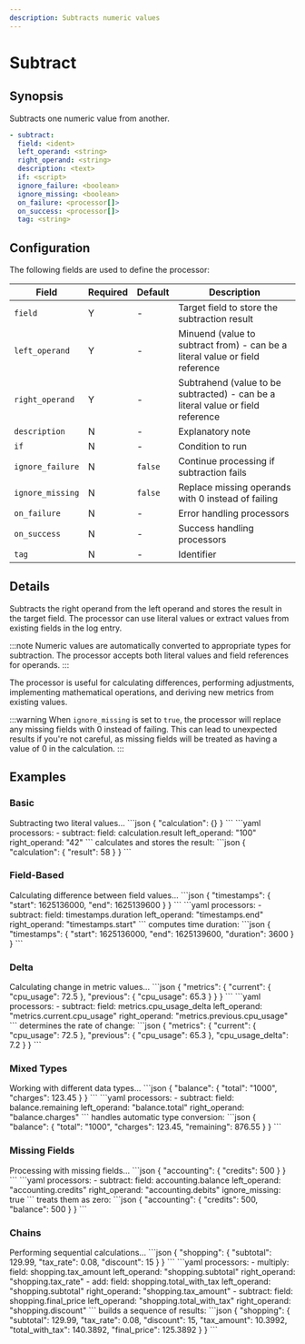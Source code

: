 ```yaml
---
description: Subtracts numeric values
---
```


# Subtract

## Synopsis

Subtracts one numeric value from another.

```yaml {2-4}
- subtract:
  field: <ident>
  left_operand: <string>
  right_operand: <string>
  description: <text>
  if: <script>
  ignore_failure: <boolean>
  ignore_missing: <boolean>
  on_failure: <processor[]>
  on_success: <processor[]>
  tag: <string>
```

## Configuration

The following fields are used to define the processor:

|Field|Required|Default|Description|
|---|---|---|---|
|`field`|Y|-|Target field to store the subtraction result|
|`left_operand`|Y|-|Minuend (value to subtract from) - can be a literal value or field reference|
|`right_operand`|Y|-|Subtrahend (value to be subtracted) - can be a literal value or field reference|
|`description`|N|-|Explanatory note|
|`if`|N|-|Condition to run|
|`ignore_failure`|N|`false`|Continue processing if subtraction fails|
|`ignore_missing`|N|`false`|Replace missing operands with 0 instead of failing|
|`on_failure`|N|-|Error handling processors|
|`on_success`|N|-|Success handling processors|
|`tag`|N|-|Identifier|

## Details

Subtracts the right operand from the left operand and stores the result in the target field. The processor can use literal values or extract values from existing fields in the log entry.

:::note
Numeric values are automatically converted to appropriate types for subtraction. The processor accepts both literal values and field references for operands.
:::

The processor is useful for calculating differences, performing adjustments, implementing mathematical operations, and deriving new metrics from existing values.

:::warning
When `ignore_missing` is set to `true`, the processor will replace any missing fields with 0 instead of failing. This can lead to unexpected results if you're not careful, as missing fields will be treated as having a value of 0 in the calculation.
:::

## Examples

### Basic

<ExampleGrid>
  <CommentCol>
    Subtracting two literal values...
  </CommentCol>
  <CodeCol>
    ```json
    {
      "calculation": {}
    }
    ```
    ```yaml
    processors:
      - subtract:
        field: calculation.result
        left_operand: "100"
        right_operand: "42"
    ```
  </CodeCol>
  <CommentCol>
    calculates and stores the result:
  </CommentCol>
  <CodeCol>
    ```json
    {
      "calculation": {
        "result": 58
      }
    }
    ```
  </CodeCol>
</ExampleGrid>

### Field-Based

<ExampleGrid>
  <CommentCol>
    Calculating difference between field values...
  </CommentCol>
  <CodeCol>
    ```json
    {
      "timestamps": {
        "start": 1625136000,
        "end": 1625139600
      }
    }
    ```
    ```yaml
    processors:
      - subtract:
        field: timestamps.duration
        left_operand: "timestamps.end"
        right_operand: "timestamps.start"
    ```
  </CodeCol>
  <CommentCol>
    computes time duration:
  </CommentCol>
  <CodeCol>
    ```json
    {
      "timestamps": {
        "start": 1625136000,
        "end": 1625139600,
        "duration": 3600
      }
    }
    ```
  </CodeCol>
</ExampleGrid>

### Delta

<ExampleGrid>
  <CommentCol>
    Calculating change in metric values...
  </CommentCol>
  <CodeCol>
    ```json
    {
      "metrics": {
        "current": {
          "cpu_usage": 72.5
        },
        "previous": {
          "cpu_usage": 65.3
        }
      }
    }
    ```
    ```yaml
    processors:
      - subtract:
        field: metrics.cpu_usage_delta
        left_operand: "metrics.current.cpu_usage"
        right_operand: "metrics.previous.cpu_usage"
    ```
  </CodeCol>
  <CommentCol>
    determines the rate of change:
  </CommentCol>
  <CodeCol>
    ```json
    {
      "metrics": {
        "current": {
          "cpu_usage": 72.5
        },
        "previous": {
          "cpu_usage": 65.3
        },
        "cpu_usage_delta": 7.2
      }
    }
    ```
  </CodeCol>
</ExampleGrid>

### Mixed Types

<ExampleGrid>
  <CommentCol>
    Working with different data types...
  </CommentCol>
  <CodeCol>
    ```json
    {
      "balance": {
        "total": "1000",
        "charges": 123.45
      }
    }
    ```
    ```yaml
    processors:
      - subtract:
        field: balance.remaining
        left_operand: "balance.total"
        right_operand: "balance.charges"
    ```
  </CodeCol>
  <CommentCol>
    handles automatic type conversion:
  </CommentCol>
  <CodeCol>
    ```json
    {
      "balance": {
        "total": "1000",
        "charges": 123.45,
        "remaining": 876.55
      }
    }
    ```
  </CodeCol>
</ExampleGrid>

### Missing Fields

<ExampleGrid>
  <CommentCol>
    Processing with missing fields...
  </CommentCol>
  <CodeCol>
    ```json
    {
      "accounting": {
        "credits": 500
      }
    }
    ```
    ```yaml
    processors:
      - subtract:
        field: accounting.balance
        left_operand: "accounting.credits"
        right_operand: "accounting.debits"
        ignore_missing: true
    ```
  </CodeCol>
  <CommentCol>
    treats them as zero:
  </CommentCol>
  <CodeCol>
    ```json
    {
      "accounting": {
        "credits": 500,
        "balance": 500
      }
    }
    ```
  </CodeCol>
</ExampleGrid>

### Chains

<ExampleGrid>
  <CommentCol>
    Performing sequential calculations...
  </CommentCol>
  <CodeCol>
    ```json
    {
      "shopping": {
        "subtotal": 129.99,
        "tax_rate": 0.08,
        "discount": 15
      }
    }
    ```
    ```yaml
    processors:
      - multiply:
        field: shopping.tax_amount
        left_operand: "shopping.subtotal"
        right_operand: "shopping.tax_rate"
      - add:
        field: shopping.total_with_tax
        left_operand: "shopping.subtotal"
        right_operand: "shopping.tax_amount"
      - subtract:
        field: shopping.final_price
        left_operand: "shopping.total_with_tax"
        right_operand: "shopping.discount"
    ```
  </CodeCol>
  <CommentCol>
    builds a sequence of results:
  </CommentCol>
  <CodeCol>
    ```json
    {
      "shopping": {
        "subtotal": 129.99,
        "tax_rate": 0.08,
        "discount": 15,
        "tax_amount": 10.3992,
        "total_with_tax": 140.3892,
        "final_price": 125.3892
      }
    }
    ```
  </CodeCol>
</ExampleGrid>
